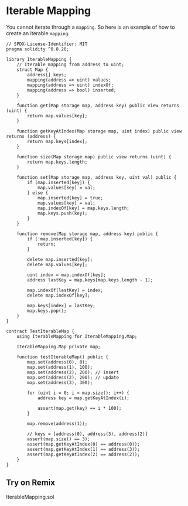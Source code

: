 # Iterable Mapping

You cannot iterate through a `mapping`. So here is an example of how to create an iterable `mapping`.

```solidity filename="IterableMapping.sol" {2} copy
// SPDX-License-Identifier: MIT
pragma solidity ^0.8.20;

library IterableMapping {
    // Iterable mapping from address to uint;
    struct Map {
        address[] keys;
        mapping(address => uint) values;
        mapping(address => uint) indexOf;
        mapping(address => bool) inserted;
    }

    function get(Map storage map, address key) public view returns (uint) {
        return map.values[key];
    }

    function getKeyAtIndex(Map storage map, uint index) public view returns (address) {
        return map.keys[index];
    }

    function size(Map storage map) public view returns (uint) {
        return map.keys.length;
    }

    function set(Map storage map, address key, uint val) public {
        if (map.inserted[key]) {
            map.values[key] = val;
        } else {
            map.inserted[key] = true;
            map.values[key] = val;
            map.indexOf[key] = map.keys.length;
            map.keys.push(key);
        }
    }

    function remove(Map storage map, address key) public {
        if (!map.inserted[key]) {
            return;
        }

        delete map.inserted[key];
        delete map.values[key];

        uint index = map.indexOf[key];
        address lastKey = map.keys[map.keys.length - 1];

        map.indexOf[lastKey] = index;
        delete map.indexOf[key];

        map.keys[index] = lastKey;
        map.keys.pop();
    }
}

contract TestIterableMap {
    using IterableMapping for IterableMapping.Map;

    IterableMapping.Map private map;

    function testIterableMap() public {
        map.set(address(0), 0);
        map.set(address(1), 100);
        map.set(address(2), 200); // insert
        map.set(address(2), 200); // update
        map.set(address(3), 300);

        for (uint i = 0; i < map.size(); i++) {
            address key = map.getKeyAtIndex(i);

            assert(map.get(key) == i * 100);
        }

        map.remove(address(1));

        // keys = [address(0), address(3), address(2)]
        assert(map.size() == 3);
        assert(map.getKeyAtIndex(0) == address(0));
        assert(map.getKeyAtIndex(1) == address(3));
        assert(map.getKeyAtIndex(2) == address(2));
    }
}
```

## Try on Remix
IterableMapping.sol